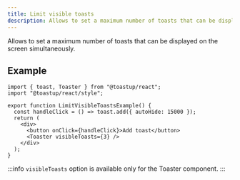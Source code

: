 ```yaml
---
title: Limit visible toasts
description: Allows to set a maximum number of toasts that can be displayed on the screen simultaneously.
---
```


Allows to set a maximum number of toasts that can be displayed on the screen simultaneously.


<LimitVisibleToastsExample />

## Example

```tsx
import { toast, Toaster } from "@toastup/react";
import "@toastup/react/style";

export function LimitVisibleToastsExample() {
  const handleClick = () => toast.add({ autoHide: 15000 });
  return (
    <div>
      <button onClick={handleClick}>Add toast</button>
      <Toaster visibleToasts={3} />
    </div>
  );
}
```

:::info
`visibleToasts` option is available only for the Toaster component.
:::


<Blob1 />
